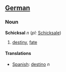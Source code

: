 ==[[German]]==

===Noun===
'''Schicksal''' ''n'' (''pl:'' [[Schicksale]])

#[[destiny]], [[fate]]

====Translations====
*[[Spanish]]: [[destino]] ''n''